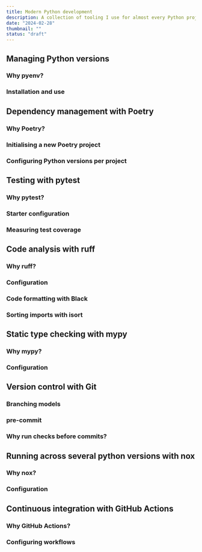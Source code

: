```yaml
---
title: Modern Python development
description: A collection of tooling I use for almost every Python project I work on nowadays. Follow along to set up a high-quality development environment from scratch.
date: "2024-02-28"
thumbnail: ""
status: "draft"
---
```


## Managing Python versions

### Why pyenv?

### Installation and use

## Dependency management with Poetry

### Why Poetry?

### Initialising a new Poetry project

### Configuring Python versions per project

## Testing with pytest

### Why pytest?

### Starter configuration

### Measuring test coverage

## Code analysis with ruff

### Why ruff?

### Configuration

### Code formatting with Black

### Sorting imports with isort

## Static type checking with mypy

### Why mypy?

### Configuration

## Version control with Git

### Branching models

### pre-commit

### Why run checks before commits?

## Running across several python versions with nox

### Why nox?

### Configuration

## Continuous integration with GitHub Actions

### Why GitHub Actions?

### Configuring workflows
